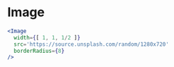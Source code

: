 

# Image

```.jsx
<Image
  width={[ 1, 1, 1/2 ]}
  src='https://source.unsplash.com/random/1280x720'
  borderRadius={8}
/>
```

